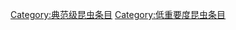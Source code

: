 {{emptycat}}
{{昆虫条目统计表}}

[[Category:典范级昆虫条目|Category:典范级昆虫条目]]
[[Category:低重要度昆虫条目|Category:低重要度昆虫条目]]
